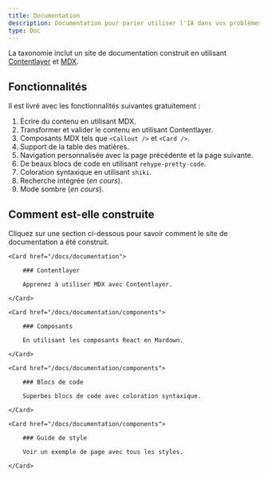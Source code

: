 ```yaml
---
title: Documentation
description: Documentation pour parier utiliser l'IA dans vos problèmes professionnels
type: Doc
---
```


La taxonomie inclut un site de documentation construit en utilisant [Contentlayer](https://contentlayer.dev) et [MDX](http://mdxjs.com).

## Fonctionnalités

Il est livré avec les fonctionnalités suivantes gratuitement :

1. Écrire du contenu en utilisant MDX.
2. Transformer et valider le contenu en utilisant Contentlayer.
3. Composants MDX tels que `<Callout />` et `<Card />`.
4. Support de la table des matières.
5. Navigation personnalisée avec la page précédente et la page suivante.
6. De beaux blocs de code en utilisant `rehype-pretty-code`.
7. Coloration syntaxique en utilisant `shiki`.
8. Recherche intégrée (_en cours_).
9. Mode sombre (_en cours_).

## Comment est-elle construite

Cliquez sur une section ci-dessous pour savoir comment le site de documentation a été construit.

<div className="grid gap-4 mt-6">

```
<Card href="/docs/documentation">

    ### Contentlayer

    Apprenez à utiliser MDX avec Contentlayer.

</Card>

<Card href="/docs/documentation/components">

    ### Composants

    En utilisant les composants React en Mardown.

</Card>

<Card href="/docs/documentation/components">

    ### Blocs de code

    Superbes blocs de code avec coloration syntaxique.

</Card>

<Card href="/docs/documentation/components">

    ### Guide de style

    Voir un exemple de page avec tous les styles.

</Card>
```

</div>
